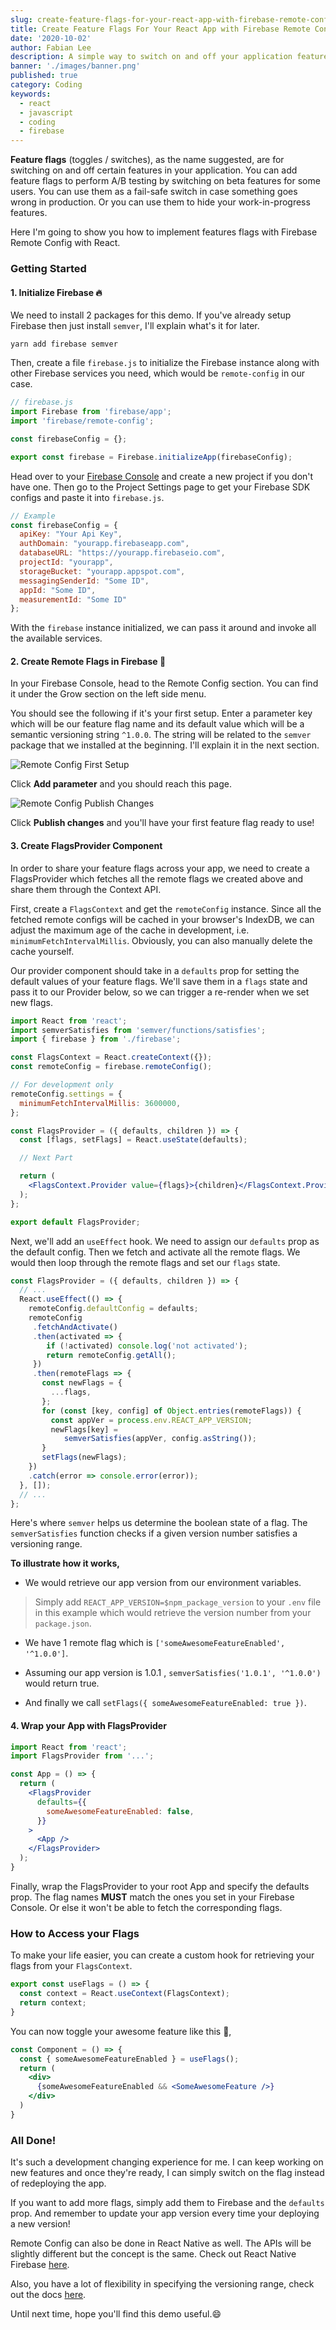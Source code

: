 ```yaml
---
slug: create-feature-flags-for-your-react-app-with-firebase-remote-config
title: Create Feature Flags For Your React App with Firebase Remote Config
date: '2020-10-02'
author: Fabian Lee
description: A simple way to switch on and off your application features.
banner: './images/banner.png'
published: true
category: Coding
keywords:
  - react
  - javascript
  - coding
  - firebase
---
```


**Feature flags** (toggles / switches), as the name suggested, are for switching on and off certain features in your application. You can add feature flags to perform A/B testing by switching on beta features for some users. You can use them as a fail-safe switch in case something goes wrong in production. Or you can use them to hide your work-in-progress features.

Here I'm going to show you how to implement features flags with Firebase Remote Config with React.

### Getting Started

#### 1. Initialize Firebase 🔥

We need to install 2 packages for this demo. If you've already setup Firebase then just install `semver`, I'll explain what's it for later.

```
yarn add firebase semver
```

Then, create a file `firebase.js` to initialize the Firebase instance along with other Firebase services you need, which would be `remote-config` in our case.

```js
// firebase.js
import Firebase from 'firebase/app';
import 'firebase/remote-config';

const firebaseConfig = {};

export const firebase = Firebase.initializeApp(firebaseConfig);
```

Head over to your [Firebase Console](https://console.firebase.google.com) and create a new project if you don't have one. Then go to the Project Settings page to get your Firebase SDK configs and paste it into `firebase.js`.

```js
// Example
const firebaseConfig = {
  apiKey: "Your Api Key",
  authDomain: "yourapp.firebaseapp.com",
  databaseURL: "https://yourapp.firebaseio.com",
  projectId: "yourapp",
  storageBucket: "yourapp.appspot.com",
  messagingSenderId: "Some ID",
  appId: "Some ID",
  measurementId: "Some ID"
};
```

With the `firebase` instance initialized, we can pass it around and invoke all the available services.

#### 2. Create Remote Flags in Firebase 🎏

In your Firebase Console, head to the Remote Config section. You can find it under the Grow section on the left side menu.

You should see the following if it's your first setup. Enter a parameter key which will be our feature flag name and its default value which will be a semantic versioning string `^1.0.0`. The string will be related to the `semver` package that we installed at the beginning. I'll explain it in the next section.

![Remote Config First Setup](./images/first-setup.png)

Click **Add parameter** and you should reach this page.

![Remote Config Publish Changes](./images/publish-setup.png)

Click **Publish changes** and you'll have your first feature flag ready to use!

#### 3. Create FlagsProvider Component

In order to share your feature flags across your app, we need to create a FlagsProvider which fetches all the remote flags we created above and share them through the Context API.

First, create a `FlagsContext` and get the `remoteConfig` instance. Since all the fetched remote configs will be cached in your browser's IndexDB, we can adjust the maximum age of the cache in development, i.e. `minimumFetchIntervalMillis`. Obviously, you can also manually delete the cache yourself.

Our provider component should take in a `defaults` prop for setting the default values of your feature flags. We'll save them in a `flags` state and pass it to our Provider below, so we can trigger a re-render when we set new flags.

```jsx
import React from 'react';
import semverSatisfies from 'semver/functions/satisfies';
import { firebase } from './firebase';

const FlagsContext = React.createContext({});
const remoteConfig = firebase.remoteConfig();

// For development only
remoteConfig.settings = {
  minimumFetchIntervalMillis: 3600000,
};

const FlagsProvider = ({ defaults, children }) => {
  const [flags, setFlags] = React.useState(defaults);

  // Next Part

  return (
    <FlagsContext.Provider value={flags}>{children}</FlagsContext.Provider>
  );
};

export default FlagsProvider;
```

Next, we'll add an `useEffect` hook. We need to assign our `defaults` prop as the default config. Then we fetch and activate all the remote flags. We would then loop through the remote flags and set our `flags` state.

```jsx
const FlagsProvider = ({ defaults, children }) => {
  // ...
  React.useEffect(() => {
    remoteConfig.defaultConfig = defaults;
    remoteConfig
     .fetchAndActivate()
     .then(activated => {
        if (!activated) console.log('not activated');
        return remoteConfig.getAll();
     })
     .then(remoteFlags => {
       const newFlags = {
         ...flags,
       };
       for (const [key, config] of Object.entries(remoteFlags)) {
         const appVer = process.env.REACT_APP_VERSION;
         newFlags[key] = 
            semverSatisfies(appVer, config.asString());
       }
       setFlags(newFlags);
    })
    .catch(error => console.error(error));
  }, []);
  // ...
};
```

Here's where `semver` helps us determine the boolean state of a flag. The `semverSatisfies` function checks if a given version number satisfies a versioning range.

**To illustrate how it works,**

- We would retrieve our app version from our environment variables.

> Simply add `REACT_APP_VERSION=$npm_package_version` to your `.env` file in this example which would retrieve the version number from your `package.json`.

- We have 1 remote flag which is `['someAwesomeFeatureEnabled', '^1.0.0']`.

- Assuming our app version is 1.0.1 , `semverSatisfies('1.0.1', '^1.0.0')` would return true. 

- And finally we call `setFlags({ someAwesomeFeatureEnabled: true })`.

#### 4. Wrap your App with FlagsProvider

```jsx
import React from 'react';
import FlagsProvider from '...';

const App = () => {
  return (
    <FlagsProvider
      defaults={{
        someAwesomeFeatureEnabled: false,
      }}
    >
      <App />
    </FlagsProvider>
  );
}
```

Finally, wrap the FlagsProvider to your root App and specify the defaults prop. The flag names **MUST** match the ones you set in your Firebase Console. Or else it won't be able to fetch the corresponding flags.

### How to Access your Flags

To make your life easier, you can create a custom hook for retrieving your flags from your `FlagsContext`.

```jsx
export const useFlags = () => {
  const context = React.useContext(FlagsContext);
  return context;
}
```

You can now toggle your awesome feature like this 👏,

```jsx
const Component = () => {
  const { someAwesomeFeatureEnabled } = useFlags();
  return (
    <div>
      {someAwesomeFeatureEnabled && <SomeAwesomeFeature />}
    </div>
  )
}
```

### All Done!

It's such a development changing experience for me. I can keep working on new features and once they're ready, I can simply switch on the flag instead of redeploying the app.

If you want to add more flags, simply add them to Firebase and the `defaults` prop. And remember to update your app version every time your deploying a new version!

Remote Config can also be done in React Native as well. The APIs will be slightly different but the concept is the same. Check out React Native Firebase [here](https://rnfirebase.io).

Also, you have a lot of flexibility in specifying the versioning range, check out the docs [here](https://github.com/npm/node-semver#ranges).

Until next time, hope you'll find this demo useful.😄